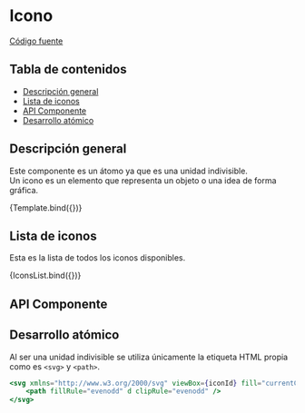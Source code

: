 
<Meta title="Atoms/Icon" component={Icon} />



# Icono

[Código fuente](https://github.com/SGDavid2719/DesignSystem/tree/master/src/stories/atoms/Icon)

## Tabla de contenidos

-   [Descripción general](#descripción-general)
-   [Lista de iconos](#lista-de-iconos)
-   [API Componente](#api-componente)
-   [Desarrollo atómico](#desarrollo-atómico)

## Descripción general

Este componente es un átomo ya que es una unidad indivisible. <br />
Un icono es un elemento que representa un objeto o una idea de forma gráfica.

<Canvas>
    <Story
        name="Default"
        args={{
            iconId: "location",
        }}
    >
        {Template.bind({})}
    </Story>
</Canvas>

## Lista de iconos

Esta es la lista de todos los iconos disponibles.

<Canvas>
    <Story name="IconsList">{IconsList.bind({})}</Story>
</Canvas>

## API Componente

<Props of={Icon} />

## Desarrollo atómico

Al ser una unidad indivisible se utiliza únicamente la etiqueta HTML propia como es `<svg>` y `<path>`.

```jsx
<svg xmlns="http://www.w3.org/2000/svg" viewBox={iconId} fill="currentColor">
    <path fillRule="evenodd" d clipRule="evenodd" />
</svg>
```
